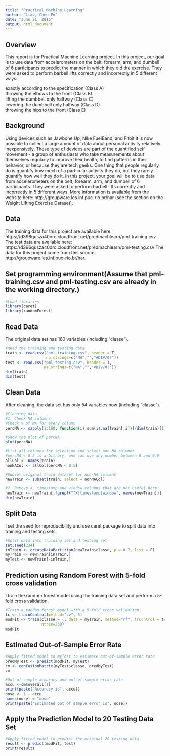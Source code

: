 ```yaml
---
title: "Practical Machine Learning"
author: "Liao, Chen-Fu"
date: "June 21, 2015"
output: html_document
---
```


## Overview
   This report is for Practical Machine Learning project. In this project, our goal is to use data from accelerometers on the belt, forearm, arm, and dumbell of 6 participants to predict the manner in which they did the exercise. They were asked to perform barbell lifts correctly and incorrectly in 5 different ways: 
   
exactly according to the specification (Class A)   
throwing the elbows to the front (Class B)   
lifting the dumbbell only halfway (Class C)     
lowering the dumbbell only halfway (Class D)    
throwing the hips to the front (Class E)     


## Background
Using devices such as Jawbone Up, Nike FuelBand, and Fitbit it is now possible to collect a large amount of data about personal activity relatively inexpensively. These type of devices are part of the quantified self movement - a group of enthusiasts who take measurements about themselves regularly to improve their health, to find patterns in their behavior, or because they are tech geeks. One thing that people regularly do is quantify how much of a particular activity they do, but they rarely quantify how well they do it. In this project, your goal will be to use data from accelerometers on the belt, forearm, arm, and dumbell of 6 participants. They were asked to perform barbell lifts correctly and incorrectly in 5 different ways. More information is available from the website here: http://groupware.les.inf.puc-rio.br/har (see the section on the Weight Lifting Exercise Dataset).

## Data
The training data for this project are available here: 
   https://d396qusza40orc.cloudfront.net/predmachlearn/pml-training.csv
The test data are available here: 
   https://d396qusza40orc.cloudfront.net/predmachlearn/pml-testing.csv
The data for this project come from this source:   
   http://groupware.les.inf.puc-rio.br/har.

## Set programming environment(Assume that pml-training.csv and pml-testing.csv are already in the working directory.)
```r
#Load libraries
library(caret)
library(randomForest)
```

## Read Data
The original data set has 160 variables (including "classe").
```r
#Read the training and testing data
train <- read.csv("pml-training.csv", header = T, 
                  na.strings=c("NA","","#DIV/0!"))
test <- read.csv("pml-testing.csv", header = T, 
                 na.strings=c("NA","","#DIV/0!"))
dim(train)
dim(test)
```

## Clean Data
After cleaning, the data set has only 54 variables now (including "classe").
```r
#Cleaning data
#1. Check NA columns
#Check % of NA for every column
percNA <- sapply(1:160, function(i) sum(is.na(train[,i]))/dim(train)[1])

#Show the plot of percNA
plot(percNA)

#List all columns for selection and select non-NA columns
#percNA < 0.5 is arbitrary, one can use any number between 0 and 0.9
allCol <- names(train)
nonNACol <- allCol[percNA < 0.5]

#Subset original train dataset for non-NA columns
newTrain <- subset(train, select = nonNACol)

#2. Remove X, timestamp and window columns that are not useful here
newTrain <- newTrain[,!grepl("^X|timestamp|window", names(newTrain))]
dim(newTrain)
```

## Split Data
I set the seed for reproducibility and use caret package to split data into training and testing sets.
```r
#Split data into training set and testing set
set.seed(234)
inTrain <- createDataPartition(newTrain$classe, p = 0.7, list = F)
myTrain <- newTrain[inTrain,]
myTest <- newTrain[-inTrain,]
```

## Prediction using Random Forest with 5-fold cross validation
I train the random forest model using the training data set and perform a 5-fold cross validation.
```r
#Train a random forest model with a 5-fold cross validation
tc <- trainControl(method="cv", 5)
modFit <- train(classe ~ ., data = myTrain, method="rf", trControl = tc, 
                ntree=250)
modFit
```

## Estimated Out-of-Sample Error Rate
```r
#Apply fitted model to myTest to estimate out-of-sample error rate
predMyTest <- predict(modFit, myTest)
cm <- confusionMatrix(myTest$classe, predMyTest)
cm

#Out-of-sample accuracy and out-of-sample error rate
accu <-cm$overall[1]
print(paste("Accuracy is", accu))
oose <- 1 - accu
names(oose) = "oose"
print(paste("Estimated out of sample error is", oose))
```


## Apply the Prediction Model to 20 Testing Data Set
```r
#Apply fitted model to predict the original 20 testing data
result <- predict(modFit, test)
print(result)
```
